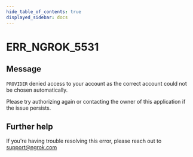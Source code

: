 ```yaml
---
hide_table_of_contents: true
displayed_sidebar: docs
---
```



# ERR_NGROK_5531

## Message

`PROVIDER` denied access to your account as the correct account could not be chosen automatically.

Please try authorizing again or contacting the owner of this application if the issue persists.

<ErrorDetails error="err_ngrok_5531" />

## Further help

If you're having trouble resolving this error, please reach out to [support@ngrok.com](mailto:support@ngrok.com?subject=Help%20with%20ERR_NGROK_5531)
